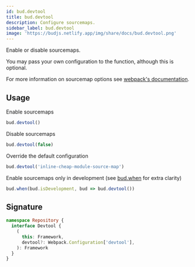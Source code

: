 ```yaml
---
id: bud.devtool
title: bud.devtool
description: Configure sourcemaps.
sidebar_label: bud.devtool
image: 'https://budjs.netlify.app/img/share/docs/bud.devtool.png'
---
```


Enable or disable sourcemaps.

You may pass your own configuration to the function, although this is optional.

For more information on sourcemap options see [webpack's documentation](https://webpack.js.org/configuration/devtool/).

## Usage

Enable sourcemaps

```js title='bud.config.js'
bud.devtool()
```

Disable sourcemaps

```js title='bud.config.js'
bud.devtool(false)
```

Override the default configuration

```js title='bud.config.js'
bud.devtool('inline-cheap-module-source-map')
```

Enable sourcemaps only in development (see [bud.when](bud.when) for extra clarity)

```js title='bud.config.js'
bud.when(bud.isDevelopment, bud => bud.devtool())
```

## Signature

```ts title='@roots/bud-api/types/repository/index.d.ts'
namespace Repository {
  interface Devtool {
    (
      this: Framework,
      devtool?: Webpack.Configuration['devtool'],
    ): Framework
  }
}
```
